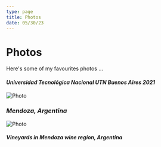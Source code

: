 ```yaml
---
type: page
title: Photos
date: 05/30/23
---
```


# Photos

Here's some of my favourites photos ...


#### _Universidad Tecnológica Nacional UTN Buenos Aires 2021_
<Image
  src="/images/utnba.jpg"
  alt="Photo"
  width={1125}
  height={750}
  priority
  className="next-image"
/>

### _Mendoza, Argentina_
<Image
  src="/images/mdza.webp"
  alt="Photo"
  width={1125}
  height={750}
  priority
  className="next-image"
/>
#### *Vineyards in Mendoza wine region, Argentina*
